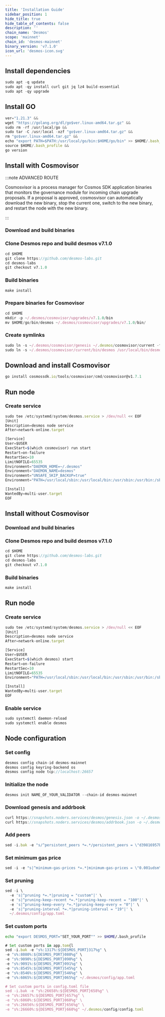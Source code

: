 ```yaml
---
title: 'Installation Guide'
sidebar_position: 1
hide_title: true
hide_table_of_contents: false
description: ''
chain_name: 'Desmos'
scope: 'mainnet'
chain_id: 'desmos-mainnet'
binary_version: 'v7.1.0'
icon_url: 'desmos-icon.svg'
---
```



<PageTitle
  iconUrl="img/desmos-icon.svg"
  title="Desmos Installation Guide"
  chainId="desmos-mainnet"
  version="v7.1.0"
/>

## Install dependencies

```js
sudo apt -q update
sudo apt -qy install curl git jq lz4 build-essential
sudo apt -qy upgrade
```

## Install GO

```js
ver="1.21.3" &&
wget "https://golang.org/dl/go$ver.linux-amd64.tar.gz" &&
sudo rm -rf /usr/local/go &&
sudo tar -C /usr/local -xzf "go$ver.linux-amd64.tar.gz" &&
rm "go$ver.linux-amd64.tar.gz" &&
echo "export PATH=$PATH:/usr/local/go/bin:$HOME/go/bin" >> $HOME/.bash_profile &&
source $HOME/.bash_profile &&
go version
```

## Install with Cosmovisor

:::note ADVANCED ROUTE

Cosmosvisor is a process manager for Cosmos SDK application binaries that monitors the governance module for incoming chain upgrade proposals. If a proposal is approved, cosmosvisor can automatically download the new binary, stop the current one, switch to the new binary, and restart the node with the new binary.

:::

### Download and build binaries

### Clone Desmos repo and build desmos v7.1.0

```js
cd $HOME
git clone https://github.com/desmos-labs.git
cd desmos-labs
git checkout v7.1.0
```

### Build binaries

```js
make install
```

### Prepare binaries for Cosmovisor

```js
cd $HOME
mkdir -p ~/.desmos/cosmovisor/upgrades/v7.1.0/bin
mv $HOME/go/bin/desmos ~/.desmos/cosmovisor/upgrades/v7.1.0/bin/
```

### Create symlinks

```js
sudo ln -s ~/.desmos/cosmovisor/genesis ~/.desmos/cosmovisor/current -f
sudo ln -s ~/.desmos/cosmovisor/current/bin/desmos /usr/local/bin/desmos -f
```

## Download and install Cosmovisor

```js
go install cosmossdk.io/tools/cosmovisor/cmd/cosmovisor@v1.7.1
```

## Run node

### Create service

```js
sudo tee /etc/systemd/system/desmos.service > /dev/null << EOF
[Unit]
Description=desmos node service
After=network-online.target

[Service]
User=$USER
ExecStart=$(which cosmovisor) run start
Restart=on-failure
RestartSec=10
LimitNOFILE=65535
Environment="DAEMON_HOME=~/.desmos"
Environment="DAEMON_NAME=desmos"
Environment="UNSAFE_SKIP_BACKUP=true"
Environment="PATH=/usr/local/sbin:/usr/local/bin:/usr/sbin:/usr/bin:/sbin:/bin:/usr/games:/usr/local/games:/snap/bin:~/.desmos/cosmovisor/current/bin"

[Install]
WantedBy=multi-user.target
EOF
```

## Install without Cosmovisor

### Download and build binaries

### Clone Desmos repo and build desmos v7.1.0

```js
cd $HOME
git clone https://github.com/desmos-labs.git
cd desmos-labs
git checkout v7.1.0
```

### Build binaries

```js
make install
```

## Run node

### Create service

```js
sudo tee /etc/systemd/system/desmos.service > /dev/null << EOF
[Unit]
Description=desmos node service
After=network-online.target

[Service]
User=$USER
ExecStart=$(which desmos) start
Restart=on-failure
RestartSec=10
LimitNOFILE=65535
Environment="PATH=/usr/local/sbin:/usr/local/bin:/usr/sbin:/usr/bin:/sbin:/bin:/usr/games:/usr/local/games:/snap/bin"

[Install]
WantedBy=multi-user.target
EOF
```

### Enable service

```js
sudo systemctl daemon-reload
sudo systemctl enable desmos
```

## Node configuration

### Set config

```js
desmos config chain-id desmos-mainnet
desmos config keyring-backend os
desmos config node tcp://localhost:26657
```

### Initialize the node

```js
desmos init NAME_OF_YOUR_VALIDATOR --chain-id desmos-mainnet
```

### Download genesis and addrbook

```js
curl https://snapshots.noders.services/desmos/genesis.json -o ~/.desmos/config/genesis.json
curl https://snapshots.noders.services/desmos/addrbook.json -o ~/.desmos/config/addrbook.json
```

### Add peers

```js
sed -i.bak -e "s/^persistent_peers *=.*/persistent_peers = \"d39816957bb0c94cc21bbf1ed2965f0d53661496@desmos-rpc.noders.services:16256\"/" ~/.desmos/config/config.toml
```

### Set minimum gas price

```js
sed -i -e "s|^minimum-gas-prices *=.*|minimum-gas-prices = \"0.001udsm\"|" ~/.desmos/config/app.toml
```

### Set pruning

```js
sed -i \
  -e 's|^pruning *=.*|pruning = "custom"|' \
  -e 's|^pruning-keep-recent *=.*|pruning-keep-recent = "100"|' \
  -e 's|^pruning-keep-every *=.*|pruning-keep-every = "0"|' \
  -e 's|^pruning-interval *=.*|pruning-interval = "19"|' \
  ~/.desmos/config/app.toml
```

### Set custom ports

```bash
echo "export DESMOS_PORT="SET_YOUR_PORT"" >> $HOME/.bash_profile
```

```js
# Set custom ports in app.tom{l
sed -i.bak -e "s%:1317%:${DESMOS_PORT}317%g" \
-e "s%:8080%:${DESMOS_PORT}080%g" \
-e "s%:9090%:${DESMOS_PORT}090%g" \
-e "s%:9091%:${DESMOS_PORT}091%g" \
-e "s%:8545%:${DESMOS_PORT}545%g" \
-e "s%:8546%:${DESMOS_PORT}546%g" \
-e "s%:6065%:${DESMOS_PORT}065%g" ~/.desmos/config/app.toml

# Set custom ports in config.toml file
sed -i.bak -e "s%:26658%:${DESMOS_PORT}658%g" \
-e "s%:26657%:${DESMOS_PORT}657%g" \
-e "s%:6060%:${DESMOS_PORT}060%g" \
-e "s%:26656%:${DESMOS_PORT}656%g" \
-e "s%:26660%:${DESMOS_PORT}660%g" ~/.desmos/config/config.toml
```